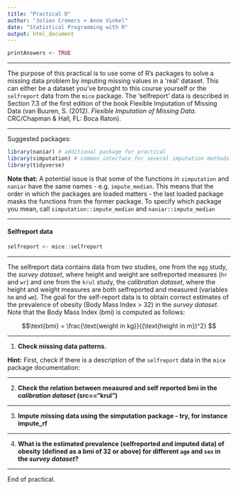 ```yaml
---
title: "Practical D"
author: "Jolien Cremers + Anne Vinkel"
date: "Statistical Programming with R"
output: html_document
---
```


```r
printAnswers <- TRUE
```

----

The purpose of this practical is to use some of R's packages to solve a missing data problem by imputing missing values in a 'real' dataset. This can either be a dataset you've brought to this course yourself or the `selfreport` data from the `mice` package. The 'selfreport' data is described in Section 7.3 of the first edition of the book Flexible Imputation of Missing Data (van Buuren, S. (2012). *Flexible Imputation of Missing Data.* CRC/Chapman & Hall, FL: Boca Raton).

---

Suggested packages:

```r
library(naniar) # additional package for practical
library(simputation) # common interface for several imputation methods
library(tidyverse)
```
**Note that:** A potential issue is that some of the functions in `simputation` and `naniar` have the same names - e.g. `impute_median`. This means that the order in which the packages are loaded matters - the last loaded package masks the functions from the former package. To specify which package you mean, call `simputation::impute_median` and `naniar::impute_median`

---

#### Selfreport data
```r
selfreport <- mice::selfreport
```

---

The selfreport data contains data from two studies, one from the `mgg` study, the *survey dataset*, where height and weight are selfreported measures (`hr` and `wr`) and one from the `krul` study, the *calibration dataset*, where the height and weight measures are both selfreported and measured (variables `hm` and `wm`). The goal for the self-report data is to obtain correct estimates of the prevalence of obesity (Body Mass Index > 32) in the *survey dataset*. Note that the Body Mass Index (bmi) is computed as follows:

$$\text{bmi} = \frac{\text{weight in kg}}{(\text{height in m})^2} $$

---

1. **Check missing data patterns.**

**Hint:** First, check if there is a description of the `selfreport` data in the `mice` package documentation:

---

2. **Check the relation between measured and self reported bmi in the *calibration dataset* (src=="krul")**


---

3. **Impute missing data using the simputation package - try, for instance impute_rf**

---

4. **What is the estimated prevalence (selfreported and imputed data) of obesity (defined as a bmi of 32 or above) for different `age` and `sex` in the *survey dataset*?**

---

End of practical. 
